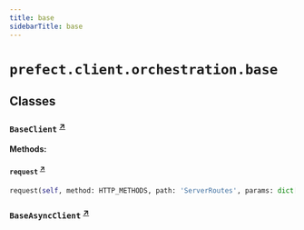 ```yaml
---
title: base
sidebarTitle: base
---
```


# `prefect.client.orchestration.base`

## Classes

### `BaseClient` <sup><a href="https://github.com/prefecthq/prefect/blob/main/src/prefect/client/orchestration/base.py#L16" target="_blank">↗</a></sup>

**Methods:**

#### `request` <sup><a href="https://github.com/prefecthq/prefect/blob/main/src/prefect/client/orchestration/base.py#L22" target="_blank">↗</a></sup>

```python
request(self, method: HTTP_METHODS, path: 'ServerRoutes', params: dict[str, Any] | None = None, path_params: dict[str, Any] | None = None, **kwargs: Any) -> 'Response'
```

### `BaseAsyncClient` <sup><a href="https://github.com/prefecthq/prefect/blob/main/src/prefect/client/orchestration/base.py#L36" target="_blank">↗</a></sup>
